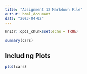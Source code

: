 ```yaml
---
title: "Assignment 12 Markdown File"
output: html_document
date: "2023-04-02"
---
```


```r
knitr::opts_chunk$set(echo = TRUE)
```

```r
summary(cars)
```

## Including Plots

```r
plot(cars)
```

